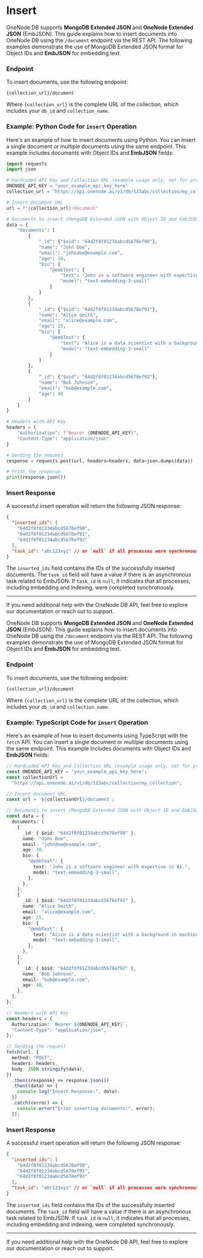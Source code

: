 
# Insert

<LanguageToggle />

<LanguageContent lang="python">

OneNode DB supports **MongoDB Extended JSON** and **OneNode Extended JSON** (EmbJSON). This guide explains how to insert documents into OneNode DB using the `/document` endpoint via the REST API. The following examples demonstrate the use of MongoDB Extended JSON format for Object IDs and **EmbJSON** for embedding text.

### Endpoint

To insert documents, use the following endpoint:

```copy
{collection_url}/document
```

Where `{collection_url}` is the complete URL of the collection, which includes your `db_id` and `collection_name`.

### Example: Python Code for `insert` Operation

Here's an example of how to insert documents using Python. You can insert a single document or multiple documents using the same endpoint. This example includes documents with Object IDs and **EmbJSON** fields:

```python copy filename="Python" showLineNumbers
import requests
import json

# Hardcoded API Key and Collection URL (example usage only, not for production)
ONENODE_API_KEY = "your_example_api_key_here"
collection_url = "https://api.onenode.ai/v1/db/123abc/collection/my_collection"

# Insert Document URL
url = f"{collection_url}/document"

# Documents to insert (MongoDB Extended JSON with Object ID and EmbJSON)
data = {
    "documents": [
        {
            "_id": {"$oid": "64d2f8f01234abcd5678ef90"},
            "name": "John Doe",
            "email": "johndoe@example.com",
            "age": 30,
            "bio": {
                "@embText": {
                    "text": "John is a software engineer with expertise in AI.",
                    "model": "text-embedding-3-small"
                }
            }
        },
        {
            "_id": {"$oid": "64d2f8f01234abcd5678ef91"},
            "name": "Alice Smith",
            "email": "alice@example.com",
            "age": 25,
            "bio": {
                "@embText": {
                    "text": "Alice is a data scientist with a background in machine learning.",
                    "model": "text-embedding-3-small"
                }
            }
        },
        {
            "_id": {"$oid": "64d2f8f01234abcd5678ef92"},
            "name": "Bob Johnson",
            "email": "bob@example.com",
            "age": 40
        }
    ]
}

# Headers with API Key
headers = {
    "Authorization": f"Bearer {ONENODE_API_KEY}",
    "Content-Type": "application/json"
}

# Sending the request
response = requests.post(url, headers=headers, data=json.dumps(data))

# Print the response
print(response.json())
```

### Insert Response

A successful insert operation will return the following JSON response:

```json copy filename="JSON" showLineNumbers
{
  "inserted_ids": [
    "64d2f8f01234abcd5678ef90",
    "64d2f8f01234abcd5678ef91",
    "64d2f8f01234abcd5678ef92"
  ],
  "task_id": "abc123xyz" // or `null` if all processes were synchronously completed
}
```

The `inserted_ids` field contains the IDs of the successfully inserted documents. The `task_id` field will have a value if there is an asynchronous task related to EmbJSON. If `task_id` is `null`, it indicates that all processes, including embedding and indexing, were completed synchronously.

---

If you need additional help with the OneNode DB API, feel free to explore our documentation or reach out to support.

</LanguageContent>

<LanguageContent lang="typescript">

OneNode DB supports **MongoDB Extended JSON** and **OneNode Extended JSON** (EmbJSON). This guide explains how to insert documents into OneNode DB using the `/document` endpoint via the REST API. The following examples demonstrate the use of MongoDB Extended JSON format for Object IDs and **EmbJSON** for embedding text.

### Endpoint

To insert documents, use the following endpoint:

```
{collection_url}/document
```

Where `{collection_url}` is the complete URL of the collection, which includes your `db_id` and `collection_name`.

### Example: TypeScript Code for `insert` Operation

Here's an example of how to insert documents using TypeScript with the `fetch` API. You can insert a single document or multiple documents using the same endpoint. This example includes documents with Object IDs and **EmbJSON** fields:

```typescript copy filename="TypeScript" showLineNumbers
// Hardcoded API Key and Collection URL (example usage only, not for production)
const ONENODE_API_KEY = "your_example_api_key_here";
const collectionUrl =
  "https://api.onenode.ai/v1/db/123abc/collection/my_collection";

// Insert Document URL
const url = `${collectionUrl}/document`;

// Documents to insert (MongoDB Extended JSON with Object ID and EmbJSON)
const data = {
  documents: [
    {
      _id: { $oid: "64d2f8f01234abcd5678ef90" },
      name: "John Doe",
      email: "johndoe@example.com",
      age: 30,
      bio: {
        "@embText": {
          text: "John is a software engineer with expertise in AI.",
          model: "text-embedding-3-small",
        },
      },
    },
    {
      _id: { $oid: "64d2f8f01234abcd5678ef91" },
      name: "Alice Smith",
      email: "alice@example.com",
      age: 25,
      bio: {
        "@embText": {
          text: "Alice is a data scientist with a background in machine learning.",
          model: "text-embedding-3-small",
        },
      },
    },
    {
      _id: { $oid: "64d2f8f01234abcd5678ef92" },
      name: "Bob Johnson",
      email: "bob@example.com",
      age: 40,
    },
  ],
};

// Headers with API Key
const headers = {
  Authorization: `Bearer ${ONENODE_API_KEY}`,
  "Content-Type": "application/json",
};

// Sending the request
fetch(url, {
  method: "POST",
  headers: headers,
  body: JSON.stringify(data),
})
  .then((response) => response.json())
  .then((data) => {
    console.log("Insert Response:", data);
  })
  .catch((error) => {
    console.error("Error inserting documents:", error);
  });
```

### Insert Response

A successful insert operation will return the following JSON response:

```json copy filename="JSON" showLineNumbers
{
  "inserted_ids": [
    "64d2f8f01234abcd5678ef90",
    "64d2f8f01234abcd5678ef91",
    "64d2f8f01234abcd5678ef92"
  ],
  "task_id": "abc123xyz" // or `null` if all processes were synchronously completed
}
```

The `inserted_ids` field contains the IDs of the successfully inserted documents. The `task_id` field will have a value if there is an asynchronous task related to EmbJSON. If `task_id` is `null`, it indicates that all processes, including embedding and indexing, were completed synchronously.

---

If you need additional help with the OneNode DB API, feel free to explore our documentation or reach out to support.

</LanguageContent>
